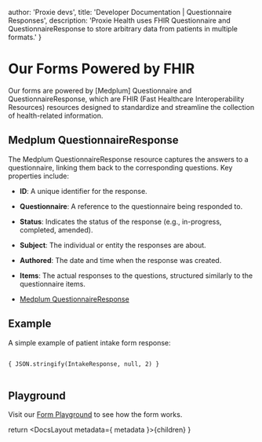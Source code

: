 
  author: 'Proxie devs',
  title: 'Developer Documentation | Questionnaire Responses',
  description: 'Proxie Health uses FHIR Questionnaire and QuestionnaireResponse to store arbitrary data from patients in multiple formats.'
}

<IconMatchstick size={32} className="mx-4" color="red" />

# Our Forms Powered by FHIR

Our forms are powered by [Medplum] Questionnaire and QuestionnaireResponse, which are FHIR (Fast Healthcare Interoperability Resources) resources designed to standardize and streamline the collection of health-related information.

## Medplum QuestionnaireResponse

The Medplum QuestionnaireResponse resource captures the answers to a questionnaire, linking them back to the corresponding questions. Key properties include:

- **ID**: A unique identifier for the response.
- **Questionnaire**: A reference to the questionnaire being responded to.
- **Status**: Indicates the status of the response (e.g., in-progress, completed, amended).
- **Subject**: The individual or entity the responses are about.
- **Authored**: The date and time when the response was created.
- **Items**: The actual responses to the questions, structured similarly to the questionnaire items.

- [Medplum QuestionnaireResponse](https://www.medplum.com/questionnaireresponse)

## Example

A simple example of patient intake form response:

<pre>
<code>
{ JSON.stringify(IntakeResponse, null, 2) }
</code>
</pre>

## Playground

Visit our [Form Playground](https://dev.lotuscares.ai/forms/demo/playground) to see how the form works.

  return <DocsLayout metadata={ metadata }>{children}</DocsLayout>
}

